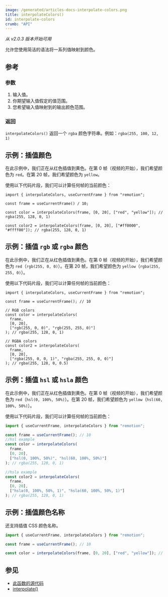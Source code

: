 ```yaml
---
image: /generated/articles-docs-interpolate-colors.png
title: interpolateColors()
id: interpolate-colors
crumb: "API"
---
```


_从 v2.0.3 版本开始可用_

允许您使用简洁的语法将一系列值映射到颜色。

## 参考

### 参数

1. 输入值。
2. 你期望输入值假定的值范围。
3. 您希望输入值映射到的输出颜色范围。

### 返回

`interpolateColors()` 返回一个 `rgba` 颜色字符串。例如：`rgba(255, 100, 12, 1)`

## 示例：插值颜色

在此示例中，我们正在从红色插值到黄色。在第 0 帧（视频的开始），我们希望颜色为 `red`。在第 20 帧，我们希望颜色为 `yellow`。

使用以下代码片段，我们可以计算任何帧的当前颜色：

```tsx twoslash
import { interpolateColors, useCurrentFrame } from "remotion";

const frame = useCurrentFrame() / 10;

const color = interpolateColors(frame, [0, 20], ["red", "yellow"]); // rgba(255, 128, 0, 1)

const color2 = interpolateColors(frame, [0, 20], ["#ff0000", "#ffff00"]); // rgba(255, 128, 0, 1)
```

## 示例：插值 `rgb` 或 `rgba` 颜色

在此示例中，我们正在从红色插值到黄色。在第 0 帧（视频的开始），我们希望颜色为 `red`（`rgb(255, 0, 0)`）。在第 20 帧，我们希望颜色为 `yellow`（`rgba(255, 255, 0)`）。

使用以下代码片段，我们可以计算任何帧的当前颜色：

```tsx twoslash
import { interpolateColors, useCurrentFrame } from "remotion";

const frame = useCurrentFrame(); // 10

// RGB colors
const color = interpolateColors(
  frame,
  [0, 20],
  ["rgb(255, 0, 0)", "rgb(255, 255, 0)"]
); // rgba(255, 128, 0, 1)

// RGBA colors
const color2 = interpolateColors(
  frame,
  [0, 20],
  ["rgba(255, 0, 0, 1)", "rgba(255, 255, 0, 0)"]
); // rgba(255, 128, 0, 0.5)
```

## 示例：插值 `hsl` 或 `hsla` 颜色

在此示例中，我们正在从红色插值到黄色。在第 0 帧（视频的开始），我们希望颜色为 `red`（`hsl(0, 100%, 50%)`）。在第 20 帧，我们希望颜色为 `yellow`（`hsl(60, 100%, 50%)`）。

使用以下代码片段，我们可以计算任何帧的当前颜色：

```ts twoslash
import { useCurrentFrame, interpolateColors } from "remotion";

const frame = useCurrentFrame(); // 10
//hsl example
const color = interpolateColors(
  frame,
  [0, 20],
  ["hsl(0, 100%, 50%)", "hsl(60, 100%, 50%)"]
); // rgba(255, 128, 0, 1)

//hsla example
const color2 = interpolateColors(
  frame,
  [0, 20],
  ["hsla(0, 100%, 50%, 1)", "hsla(60, 100%, 50%, 1)"]
); // rgba(255, 128, 0, 1)
```

## 示例：插值颜色名称

还支持插值 CSS 颜色名称。

```ts twoslash
import { useCurrentFrame, interpolateColors } from "remotion";

const frame = useCurrentFrame(); // 10

const color = interpolateColors(frame, [0, 20], ["red", "yellow"]); // rgba(255, 128, 0, 1)
```

## 参见

- [此函数的源代码](https://github.com/remotion-dev/remotion/blob/main/packages/core/src/interpolate-colors.ts)
- [interpolate()](/docs/interpolate)
